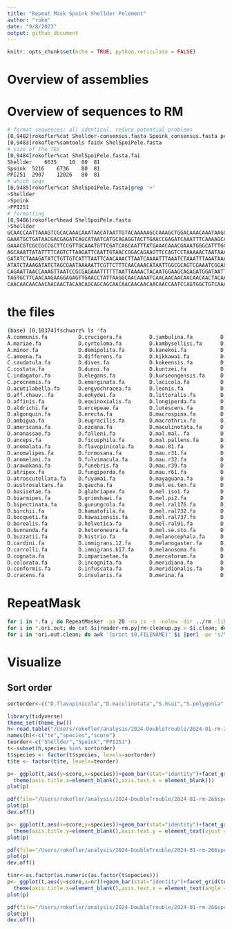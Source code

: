 ```yaml
---
title: "Repeat Mask Spoink Shellder Pelement"
author: "roko"
date: "9/8/2023"
output: github_document
---
```


```r
knitr::opts_chunk$set(echo = TRUE, python.reticulate = FALSE)
```

# Overview of assemblies

# Overview of sequences to RM
```bash
# format sequences; all identical, reduce potential problems
[0,9482]rokofler%cat Shellder-consensus.fasta Spoink_consensus.fasta pelement.fasta|reader-fasta.py|fasta-formatter-fasta.py --upper| fasta-writter.py >ShelSpoiPele.fasta
[0,9483]rokofler%samtools faidx ShelSpoiPele.fasta
# size of the TEs
[0,9484]rokofler%cat ShelSpoiPele.fasta.fai
Shellder	6635	10	80	81
Spoink	5216	6736	80	81
PPI251	2907	12026	80	81
# which seqs
[0,9485]rokofler%cat ShelSpoiPele.fasta|grep '>'
>Shellder
>Spoink
>PPI251
# formatting
[0,9486]rokofler%head ShelSpoiPele.fasta
>Shellder
GCAACCAATTAAAGTCGCACAAACAAATAACATAATTGTACAAAAAGCCAAAGCTGGACAAACAAATAAGCTTATGCATG
GAAATGCTGATAACGACGAGATCAGCATAATCATGCAGAGGTACTTGAACCGAGATCAAATTTCAAAAGCATAAACAACG
GAAACGTCGCCGCCGCTTCCGTTGCAAATGTTCGATCAGCAATTTATGAAACAAACGAAATGGGCATTTGCATATGCCAA
AGCAAATTATATTTTCAGTCTTAAGATTCAATTGTAACCGGACAGAAGTTCCAGTCCTAAAAACTAATAAAGAAACCCAT
GATATCTAAAGATATCTGTTGTCATTTAATTCAACAAACTTAATCAAAATTTAAATCTAAATTTAAATAAATAAATAAAG
ATATCTAAAGATATCTAGCGAATAAAAATTCGTTCTTTCAACAAACATAATTGGCGCAGTCGAAATCGGACAAATACGTT
CAGAATTAACCAAAGTTAATCCGCGAGAAATTTTTTAATTAAAACTACAATGGAAGCAGAGATGGATAATTTAAAAACAA
TAGTGCTTCAACAAGAAGGAGAGTTGAACCTATTAAGGCAACAAAATCAACAACAACAACAACAACTACAACAGCAGCAA
CAACAACAACAACAACAACTACAACAGCAGCAGCAACAACAACAACAACAACCAATCCAGTGGCTGTCAAACAAAGATGT
```

# the files
```bash
(base) [0,10374]fschwarz% ls *fa                                                                                                 /Volumes/Temp3/Robert/2024-DoubleTrouble/assemblies
A.communis.fa          D.crucigera.fa         D.jambulina.fa         D.mettleri.fa          D.picticornis.fa       D.stalkeri.fa          L.magnipectinata.fa
A.mariae.fa            D.cyrtoloma.fa         D.kambysellisi.fa      D.mimetica.fa          D.planitibia.fa        D.sturtevanti.fa       L.mommai.fa
A.minor.fa             D.demipolita.fa        D.kanekoi.fa           D.mimica.fa            D.prosaltans.fa        D.subobscura.fa        L.montana.fa
C.amoena.fa            D.differens.fa         D.kikkawai.fa          D.miranda.fa           D.prostipennis.fa      D.suboccidentalis.fa   L.stackelbergi.fa
C.caudatula.fa         D.dives.fa             D.kokeensis.fa         D.mojavensis.fa        D.pruinosa.fa          D.subpulchrella.fa     L.varia.fa
C.costata.fa           D.dunni.fa             D.kuntzei.fa           D.monieri.fa           D.pseuan.nigrens.fa    D.subquinaria.fa       S.caliginosa.fa
C.indagator.fa         D.elegans.fa           D.kurseongensis.fa     D.montana.fa           D.pseuan.pseuan..fa    D.subsilvestris.fa     S.cyrtandrae.fa
C.procnemis.fa         D.emarginata.fa        D.lacicola.fa          D.mulleri.fa           D.pseudoobscura.fa     D.sucinea.fa           S.graminum.fa
D.acutilabella.fa      D.engyochracea.fa      D.leonis.fa            D.multiciliata.fa      D.pseudotakahashii.fa  D.takahashii.fa        S.hsui.fa
D.aff.chauv..fa        D.eohydei.fa           D.littoralis.fa        D.murphyi.fa           D.pseudotalamancana.fa D.tanythrix.fa         S.latifasciaeformis.fa
D.affinis.fa           D.equinoxialis.fa      D.longiperda.fa        D.neocordata.fa        D.pullipes.fa          D.teissieri.273.3.fa   S.montana.fa
D.aldrichi.fa          D.ercepeae.fa          D.lutescens.fa         D.neotestacea.fa       D.putrida.fa           D.teissieri.ct02.fa    S.nigrithorax.fa
D.algonquin.fa         D.erecta.fa            D.macrospina.fa        D.neutralis.fa         D.quadrilineata.fa     D.testacea.fa          S.pallida.fa
D.ambigua.fa           D.eugracilis.fa        D.macrothrix.fa        D.nigricruria.fa       D.quasianomalipes.fa   D.triauraria.fa        S.parva.fa
D.americana.fa         D.ezoana.fa            D.maculinotata.fa      D.nigritarsus.fa       D.quinaria.fa          D.trichaetosa.fa       S.polygonia.fa
D.ananassae.fa         D.falleni.fa           D.mal.mal..fa          D.niveifrons.fa        D.recens.fa            D.tripunctata.fa       S.reducta.fa
D.anceps.fa            D.ficusphila.fa        D.mal.pallens.fa       D.nrfundita.fa         D.rellima.fa           D.tristis.fa           S.tumidula.fa
D.anomalata.fa         D.flavopinicola.fa     D.mau.01.fa            D.nrmedialis2.fa       D.repleta.fa           D.tropicalis.fa        Z.africanus.fa
D.anomalipes.fa        D.formosana.fa         D.mau.r31.fa           D.nrmedialis3.fa       D.repletoides.fa       D.ustulata.fa          Z.bogoriensis.fa
D.anomelani.fa         D.fulvimacula.fa       D.mau.r32.fa           D.nrperissopoda1.fa    D.rhopaloa.fa          D.vallismaia.fa        Z.camerounensis.fa
D.arawakana.fa         D.funebris.fa          D.mau.r39.fa           D.nrperissopoda5.fa    D.robusta.fa           D.varians.fa           Z.capensis.fa
D.atripex.fa           D.fungiperda.fa        D.mau.r61.fa           D.obscura.fa           D.rubida.fa            D.villosipedis.fa      Z.davidi.fa
D.atroscutellata.fa    D.fuyamai.fa           D.mayaguana.fa         D.ochracea.fa          D.rufa.fa              D.virilis.fa           Z.flavofinira.fa
D.austrosaltans.fa     D.gaucha.fa            D.mel.es.ten.fa        D.oshimai.fa           D.saltans.fa           D.willistoni.00.fa     Z.gabonicus.fa
D.basisetae.fa         D.glabriapex.fa        D.mel.iso1.fa          D.pallidosa.fa         D.sechellia.fa         D.willistoni.17.fa     Z.ghesquierei.fa
D.biarmipes.fa         D.grimshawi.fa         D.mel.pi2.fa           D.parabipectinata.fa   D.seclusa.fa           D.yakuba.fa            Z.indianus.bs02.fa
D.bipectinata.fa       D.gunungcola.fa        D.mel.ral176.fa        D.paracracens.fa       D.serrata.fa           D.yooni.fa             Z.indianus.d18.fa
D.birchii.fa           D.hamatofila.fa        D.mel.ral732.fa        D.paramelanica.fa      D.setosimentum.fa      H.alboralis.fa         Z.indianus.r04.fa
D.bocqueti.fa          D.hawaiiensis.fa       D.mel.ral737.fa        D.paranaensis.fa       D.siamana.fa           H.confusa.fa           Z.indianus.v01.fa
D.borealis.fa          D.helvetica.fa         D.mel.ral91.fa         D.parthenogenetica.fa  D.silvestris.fa        H.duncani.fa           Z.inermis.fa
D.bunnanda.fa          D.heteroneura.fa       D.mel.se.sto.fa        D.paucipuncta.fa       D.sim.006.fa           H.guttata.fa           Z.kolodkinae.fa
D.buzzatii.fa          D.histrio.fa           D.melanocephala.fa     D.paulistorum.06.fa    D.sim.sz129.fa         H.histrioides.fa       Z.lachaisei.fa
D.cardini.fa           D.immigrans.12.fa      D.melanogaster.fa      D.paulistorum.12.fa    D.sim.sz232.fa         H.trivittata.fa        Z.nigranus.fa
D.carrolli.fa          D.immigrans.k17.fa     D.melanosoma.fa        D.pegasa.fa            D.sordidapex.fa        L.aerea.fa             Z.ornatus.fa
D.cognata.fa           D.imparisetae.fa       D.mercatorum.fa        D.peninsularis.fa      D.sordidula.fa         L.andalusiaca.fa       Z.taronus.fa
D.colorata.fa          D.incognita.fa         D.meridiana.fa         D.percnosoma.fa        D.sp.14030-0761.01.fa  L.clarofinis.fa        Z.tsacasi.car7.fa
D.conformis.fa         D.infuscata.fa         D.meridionalis.fa      D.persimilis.fa        D.sp.st01m.fa          L.collinella.fa        Z.tsacasi.jd01t.fa
D.cracens.fa           D.insularis.fa         D.merina.fa            D.phalerata.fa         D.sproati.fa           L.maculata.fa          Z.vittiger.fa
```

# RepeatMask
```bash
for i in *.fa ; do RepeatMasker -pa 20 -no_is -s -nolow -dir ../rm -lib ../DoubleTrouble/sequences/ShelSpoiPele.fasta $i;done 
for i in *.ori.out; do cat $i|reader-rm.py|rm-cleanup.py > $i.clean; done
for i in *ori.out.clean; do awk '{print $0,FILENAME}' $i |perl -pe 's/\.fa\.ori\.out\.clean//'; done > merged.clean.sum
```

# Visualize
## Sort order
```R
sortorder<-c("D.flavopinicola","D.maculinotata","S.hsui","S.polygonia","S.montana","S.graminum","S.caliginosa","S.parva","S.pallida","S.reducta","S.tumidula","S.cyrtandrae","D.setosimentum","D.quasianomalipes","D.anomalipes","D.cyrtoloma","D.melanocephala","D.differens","D.planitibia","D.silvestris","D.heteroneura","D.picticornis","D.basisetae","D.paucipuncta","D.glabriapex","D.macrothrix","D.hawaiiensis","D.crucigera","D.pullipes","D.grimshawi","D.engyochracea","D.villosipedis","D.ochracea","D.murphyi","D.sproati","D.dives","D.multiciliata","D.demipolita","D.longiperda","D.melanosoma","D.fungiperda","D.mimica","D.infuscata","D.kambysellisi","D.cognata","D.tanythrix","D.yooni","D.kokeensis","D.nrfundita","D.cracens","D.paracracens","D.nigritarsus","D.nrmedialis2","D.nrmedialis3","D.seclusa","D.nrperissopoda1","D.nrperissopoda5","D.atroscutellata","D.imparisetae","D.trichaetosa","D.percnosoma","D.neutralis","D.incognita","D.sordidapex","D.conformis","D.paramelanica","D.colorata","D.robusta","D.sordidula","D.borealis","D.montana","D.lacicola","D.americana","D.virilis","D.littoralis","D.ezoana","D.kanekoi","D.pseudotalamancana","D.gaucha","D.mettleri","D.eohydei","D.pegasa","D.nigricruria","D.fulvimacula","D.peninsularis","D.paranaensis","D.repleta","D.mercatorum","D.leonis","D.anceps","D.meridiana","D.meridionalis","D.stalkeri","D.buzzatii","D.hamatofila","D.mayaguana","D.mojavensis","D.aldrichi","D.mulleri","Z.flavofinira","H.trivittata","H.alboralis","H.confusa","H.histrioides","D.repletoides","H.guttata","L.aerea","Z.bogoriensis","Z.ghesquierei","Z.inermis","Z.kolodkinae","Z.tsacasi.jd01t","Z.tsacasi.car7","Z.ornatus","Z.africanus","Z.indianus.bs02","Z.indianus.d18","Z.gabonicus","Z.indianus.r04","Z.indianus.v01","Z.capensis","Z.taronus","Z.davidi","Z.camerounensis","Z.nigranus","Z.lachaisei","Z.vittiger","D.quadrilineata","D.pruinosa","D.niveifrons","D.rubida","D.siamana","D.immigrans.12","D.immigrans.k17","D.ustulata","D.formosana","D.tripunctata","D.cardini","D.parthenogenetica","D.acutilabella","D.arawakana","D.dunni","D.macrospina","D.funebris","D.putrida","D.neotestacea","D.testacea","D.histrio","D.kuntzei","D.sp.st01m","D.phalerata","D.falleni","D.rellima","D.quinaria","D.suboccidentalis","D.recens","D.subquinaria","S.latifasciaeformis","C.caudatula","C.procnemis","C.amoena","C.costata","S.nigrithorax","L.varia","L.montana","L.maculata","C.indagator","A.minor","A.mariae","A.communis","H.duncani","L.mommai","L.collinella","L.andalusiaca","L.magnipectinata","L.clarofinis","L.stackelbergi","D.sturtevanti","D.neocordata","D.emarginata","D.saltans","D.prosaltans","D.austrosaltans","D.sucinea","D.sp.14030-0761.01","D.insularis","D.tropicalis","D.willistoni.00","D.willistoni.17","D.equinoxialis","D.paulistorum.12","D.paulistorum.06","D.subobscura","D.subsilvestris","D.obscura","D.ambigua","D.tristis","D.miranda","D.persimilis","D.pseudoobscura","D.helvetica","D.algonquin","D.affinis","D.varians","D.vallismaia","D.merina","D.ercepeae","D.atripex","D.monieri","D.anomalata","D.ananassae","D.pallidosa","D.pseuan.pseuan.","D.pseuan.nigrens","D.mal.mal.","D.mal.pallens","D.parabipectinata","D.bipectinata","D.rufa","D.triauraria","D.kikkawai","D.jambulina","D.aff.chauv.","D.bocqueti","D.birchii","D.anomelani","D.serrata","D.bunnanda","D.oshimai","D.gunungcola","D.elegans","D.fuyamai","D.kurseongensis","D.rhopaloa","D.carrolli","D.ficusphila","D.biarmipes","D.subpulchrella","D.mimetica","D.lutescens","D.takahashii","D.pseudotakahashii","D.prostipennis","D.eugracilis","D.erecta","D.yakuba","D.teissieri.273.3","D.teissieri.ct02","D.mel.ral732","D.mel.ral737","D.mel.pi2","D.mel.ral176","D.mel.ral91","D.mel.se.sto","D.mel.es.ten","D.melanogaster","D.mel.iso1","D.sechellia","D.sim.006","D.sim.sz232","D.sim.sz129","D.mau.01","D.mau.r31","D.mau.r61","D.mau.r32","D.mau.r39")
```

```R
library(tidyverse)
theme_set(theme_bw())
h<-read.table("/Users/rokofler/analysis/2024-DoubleTrouble/2024-01-rm-266species/raw/merged.clean.sum.score",header=F)
names(h)<-c("te","species","score")
teorder<-c("Shellder","Spoink","PPI251")
t<-subset(h,species %in% sortorder)
t$species <- factor(t$species, levels=sortorder)
t$te <- factor(t$te, levels=teorder)

p<- ggplot(t,aes(y=score,x=species))+geom_bar(stat="identity")+facet_grid(te~.)+ylab("similarity")+
  theme(axis.title.x=element_blank(),axis.text.x = element_blank())
plot(p)

pdf(file="/Users/rokofler/analysis/2024-DoubleTrouble/2024-01-rm-266species/graph/Double-trouble-origin.pdf",width=7,height=3.5)
plot(p)
dev.off()

p<- ggplot(t,aes(x=score,y=species))+geom_bar(stat="identity")+facet_grid(.~te)+xlab("similarity")+
  theme(axis.title.y=element_blank(),axis.text.y = element_text(vjust = 0.5, hjust=1,size=4))
plot(p)

pdf(file="/Users/rokofler/analysis/2024-DoubleTrouble/2024-01-rm-266species/graph/Double-trouble-origin-landscape.pdf",height=10,width=6)
plot(p)
dev.off()

t$nr<-as.factor(as.numeric(as.factor(t$species)))
p<- ggplot(t,aes(y=score,x=nr))+geom_bar(stat="identity")+facet_grid(te~.)+xlab("similarity")+
  theme(axis.title.x=element_blank(),axis.text.x = element_text(angle = 90,vjust = 0.5, hjust=1,size=4))
plot(p)

pdf(file="/Users/rokofler/analysis/2024-DoubleTrouble/2024-01-rm-266species/graph/Double-trouble-origin-debug.pdf",height=6,width=15)
plot(p)
dev.off()

```






